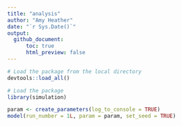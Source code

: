 ```yaml
---
title: "analysis"
author: "Amy Heather"
date: "`r Sys.Date()`"
output:
  github_document:
      toc: true
      html_preview: false
---
```


```r
# Load the package from the local directory
devtools::load_all()

# Load the package
library(simulation)
```


```r
param <- create_parameters(log_to_console = TRUE)
model(run_number = 1L, param = param, set_seed = TRUE)
```
